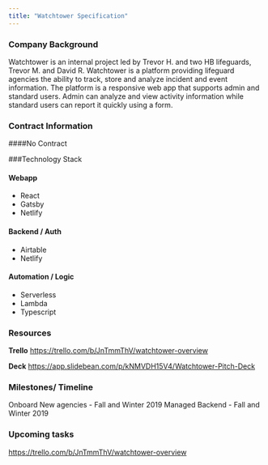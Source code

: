 ```yaml
---
title: "Watchtower Specification"
---
```


### Company Background

Watchtower is an internal project led by Trevor H. and two HB lifeguards, Trevor M. and David R. Watchtower is a platform providing lifeguard agencies the ability to track, store and analyze incident and event information. The platform is a responsive web app that supports admin and standard users. Admin can analyze and view activity information while standard users can report it quickly using a form.

### Contract Information

####No Contract

###Technology Stack

#### Webapp

- React
- Gatsby
- Netlify

#### Backend / Auth

- Airtable
- Netlify

#### Automation / Logic

- Serverless
- Lambda
- Typescript

### Resources

**Trello**
https://trello.com/b/JnTmmThV/watchtower-overview

**Deck**
https://app.slidebean.com/p/kNMVDH15V4/Watchtower-Pitch-Deck

### Milestones/ Timeline

Onboard New agencies - Fall and Winter 2019
Managed Backend - Fall and Winter 2019

### Upcoming tasks

https://trello.com/b/JnTmmThV/watchtower-overview
